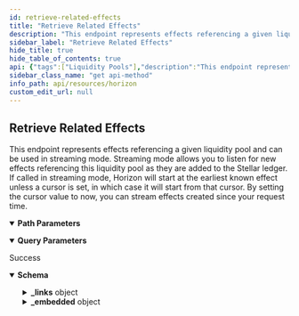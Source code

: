 ```yaml
---
id: retrieve-related-effects
title: "Retrieve Related Effects"
description: "This endpoint represents effects referencing a given liquidity pool and can be used in streaming mode. Streaming mode allows you to listen for new effects referencing this liquidity pool as they are added to the Stellar ledger. If called in streaming mode, Horizon will start at the earliest known effect unless a cursor is set, in which case it will start from that cursor. By setting the cursor value to now, you can stream effects created since your request time."
sidebar_label: "Retrieve Related Effects"
hide_title: true
hide_table_of_contents: true
api: {"tags":["Liquidity Pools"],"description":"This endpoint represents effects referencing a given liquidity pool and can be used in streaming mode. Streaming mode allows you to listen for new effects referencing this liquidity pool as they are added to the Stellar ledger. If called in streaming mode, Horizon will start at the earliest known effect unless a cursor is set, in which case it will start from that cursor. By setting the cursor value to now, you can stream effects created since your request time.","operationId":"RetrieveRelatedEffects","parameters":[{"name":"liquidity_pool_id","in":"path","required":true,"description":"A unique identifier for this liquidity pool."},{"name":"cursor","in":"query","required":false,"description":"A number that points to a specific location in a collection of responses and is pulled from the paging_token value of a record.","schema":{"type":"integer","example":6606617478959105}},{"name":"order","in":"query","required":false,"description":"A designation of the order in which records should appear. Options include asc (ascending) or desc (descending). If this argument isn’t set, it defaults to asc.","schema":{"type":"string","enum":["asc","desc"]}},{"name":"limit","in":"query","required":false,"description":"The maximum number of records returned. The limit can range from 1 to 200 - an upper limit that is hardcoded in Horizon for performance reasons. If this argument isn’t designated, it defaults to 10.","schema":{"type":"integer","example":10}}],"x-supports-streaming":true,"responses":{"200":{"description":"Success","content":{"application/json":{"schema":{"allOf":[{"type":"object","properties":{"_links":{"type":"object","properties":{"self":{"type":"object","properties":{"href":{"type":"string","format":"link"},"templated":{"type":"boolean"}},"required":["href"]},"next":{"type":"object","properties":{"href":{"type":"string","format":"link"},"templated":{"type":"boolean"}},"required":["href"]},"prev":{"type":"object","properties":{"href":{"type":"string","format":"link"},"templated":{"type":"boolean"}},"required":["href"]}}}}},{"type":"object","properties":{"_embedded":{"type":"object","properties":{"records":{"type":"array","items":{"type":"object","properties":{"_links":{"type":"object","properties":{"operation":{"type":"object","properties":{"href":{"type":"string","format":"link"},"templated":{"type":"boolean"}},"required":["href"]},"succeeds":{"type":"object","properties":{"href":{"type":"string","format":"link"},"templated":{"type":"boolean"}},"required":["href"]},"precedes":{"type":"object","properties":{"href":{"type":"string","format":"link"},"templated":{"type":"boolean"}},"required":["href"]}}},"id":{"type":"string"},"paging_token":{"type":"string"},"account":{"type":"string","pattern":"G[A-Z0-9]{55}"},"type":{"type":"string","enum":["Account Created","Account Removed","Account Credited","Account Debited","Account Thresholds Updated","Account Home Domain Updated","Account Flags Updated","Account Inflation Destination Updated","Signer Created","Signer Removed","Signer Updated","Trustline Created","Trustline Removed","Trustline Updated","Trustline Authorized","Trustline Deauthorized","Offer Created","Offer Removed","Offer Updated","Trade","Data Created","Data Removed","Data Updated","Claimable Balance Created","Claimable Balance Claimant Created","Claimable Balance Claimed","Account Sponsorship Created","Account Sponsorship Updated","Account Sponsorship Removed","Trustline Sponsorship Created","Trustline Sponsorship Updated","Trustline Sponsorship Removed","Account Data Sponsorship Created","Account Data Sponsorship Updated","Account Data Sponsorship Removed","Claimable Balance Sponsorship Created","Claimable Balance Sponsorship Updated","Claimable Balance Sponsorship Removed","Account Signer Sponsorship Created","Account Signer Sponsorship Updated","Account Signer Sponsorship Removed","Liquidity Pool Created","Liquidity Pool Removed","Liquidity Pool Revoked","Liquidity Pool Deposited","Liquidity Pool Withdraw","Liquidity Pool Trade","Sequence Bumped"]},"type_i":{"type":"number","example":1},"created_at":{"type":"string"}}}}},"required":["id","paging_token","account","type","type_i","created_at"]}}}]},"examples":{"RetrieveRelatedEffects":{"value":{"_links":{"self":{"href":"https://horizon.stellar.org/liquidity_pools/67260c4c1807b262ff851b0a3fe141194936bb0215b2f77447f1df11998eabb9/effects?cursor=&order=asc"},"next":{"href":"https://horizon.stellar.org/liquidity_pools/67260c4c1807b262ff851b0a3fe141194936bb0215b2f77447f1df11998eabb9/effects?cursor=120192370561220608&order=asc"},"prev":{"href":"https://horizon.stellar.org/liquidity_pools/67260c4c1807b262ff851b0a3fe141194936bb0215b2f77447f1df11998eabb9/effects?cursor=120192344791343104&order=desc"}},"_embedded":{"records":[{"_links":{"operation":{"href":"https://horizon.stellar.org/operations/3849085266190337"},"succeeds":{"href":"https://horizon.stellar.org/effects?order=desc&cursor=3849085266190337-1"},"precedes":{"href":"https://horizon.stellar.org/effects?order=asc&cursor=3849085266190337-1"}},"id":"0000000012884905986-0000000001","paging_token":"12884905986-2","account":"GAAZI4TCR3TY5OJHCTJC2A4QSY6CJWJH5IAJTGKIN2ER7LBNVKOCCWN7","type":"liquidity_pool_deposited","type_i":81,"created_at":"2021-11-18T03:15:54Z","liquidity_pool":{"id":"67260c4c1807b262ff851b0a3fe141194936bb0215b2f77447f1df11998eabb9","fee_bp":30,"type":"constant_product","total_trustlines":"300","total_shares":"5000","reserves":[{"amount":"1000.0000005","asset":"EURT:GAP5LETOV6YIE62YAM56STDANPRDO7ZFDBGSNHJQIYGGKSMOZAHOOS2S"},{"amount":"2000.0000000","asset":"PHP:GBUQWP3BOUZX34TOND2QV7QQ7K7VJTG6VSE7WMLBTMDJLLAW7YKGU6EP"}]},"reserves_deposited":[{"asset":"EURT:GAP5LETOV6YIE62YAM56STDANPRDO7ZFDBGSNHJQIYGGKSMOZAHOOS2S","amount":"2378.0000005"},{"asset":"PHP:GBUQWP3BOUZX34TOND2QV7QQ7K7VJTG6VSE7WMLBTMDJLLAW7YKGU6EP","amount":"983.0000005"}],"shares_received":"1000"},{"id":"0000000012884905986-0000000002","paging_token":"12884905986-2","account":"GAAZI4TCR3TY5OJHCTJC2A4QSY6CJWJH5IAJTGKIN2ER7LBNVKOCCWN7","type":"liquidity_pool_withdrew","type_i":82,"created_at":"2021-11-18T03:15:54Z","liquidity_pool":{"id":"67260c4c1807b262ff851b0a3fe141194936bb0215b2f77447f1df11998eabb9","fee_bp":30,"type":"constant_product","total_trustlines":"299","total_shares":"4000","reserves":[{"amount":"7.0000005","asset":"EURT:GAP5LETOV6YIE62YAM56STDANPRDO7ZFDBGSNHJQIYGGKSMOZAHOOS2S"},{"amount":"1.0000000","asset":"PHP:GBUQWP3BOUZX34TOND2QV7QQ7K7VJTG6VSE7WMLBTMDJLLAW7YKGU6EP"}]},"reserves_received":[{"asset":"EURT:GAP5LETOV6YIE62YAM56STDANPRDO7ZFDBGSNHJQIYGGKSMOZAHOOS2S","amount":"2478.0000005"},{"asset":"PHP:GBUQWP3BOUZX34TOND2QV7QQ7K7VJTG6VSE7WMLBTMDJLLAW7YKGU6EP","amount":"993.0000005"}],"shares_redeemed":"1000"},{"id":"0000000012884905986-0000000003","paging_token":"12884905986-2","account":"GAAZI4TCR3TY5OJHCTJC2A4QSY6CJWJH5IAJTGKIN2ER7LBNVKOCCWN7","type":"liquidity_pool_trade","type_i":83,"created_at":"2021-11-18T03:15:54Z","liquidity_pool":{"id":"67260c4c1807b262ff851b0a3fe141194936bb0215b2f77447f1df11998eabb9","fee_bp":30,"type":"constant_product","total_trustlines":"300","total_shares":"5000","reserves":[{"amount":"1000.0000005","asset":"EURT:GAP5LETOV6YIE62YAM56STDANPRDO7ZFDBGSNHJQIYGGKSMOZAHOOS2S"},{"amount":"2000.0000000","asset":"PHP:GBUQWP3BOUZX34TOND2QV7QQ7K7VJTG6VSE7WMLBTMDJLLAW7YKGU6EP"}]},"sold":{"asset":"PHP:GBUQWP3BOUZX34TOND2QV7QQ7K7VJTG6VSE7WMLBTMDJLLAW7YKGU6EP","amount":"983.0000005"},"bought":{"asset":"EURT:GAP5LETOV6YIE62YAM56STDANPRDO7ZFDBGSNHJQIYGGKSMOZAHOOS2S","amount":"2378.0000005"}},{"id":"0000000012884905986-0000000004","paging_token":"12884905986-2","account":"GAAZI4TCR3TY5OJHCTJC2A4QSY6CJWJH5IAJTGKIN2ER7LBNVKOCCWN7","type":"liquidity_pool_created","type_i":84,"created_at":"2021-11-18T03:15:54Z","liquidity_pool":{"id":"67260c4c1807b262ff851b0a3fe141194936bb0215b2f77447f1df11998eabb9","fee_bp":30,"type":"constant_product","total_trustlines":"1","total_shares":"0","reserves":[{"amount":"0","asset":"EURT:GAP5LETOV6YIE62YAM56STDANPRDO7ZFDBGSNHJQIYGGKSMOZAHOOS2S"},{"amount":"0","asset":"PHP:GBUQWP3BOUZX34TOND2QV7QQ7K7VJTG6VSE7WMLBTMDJLLAW7YKGU6EP"}]}},{"id":"0000000012884905986-0000000005","paging_token":"12884905986-2","account":"GAAZI4TCR3TY5OJHCTJC2A4QSY6CJWJH5IAJTGKIN2ER7LBNVKOCCWN7","type":"liquidity_pool_removed","type_i":85,"created_at":"2021-11-18T03:15:54Z","liquidity_pool_id":"67260c4c1807b262ff851b0a3fe141194936bb0215b2f77447f1df11998eabb9"},{"id":"0000000012884905986-0000000006","paging_token":"12884905986-2","account":"GAAZI4TCR3TY5OJHCTJC2A4QSY6CJWJH5IAJTGKIN2ER7LBNVKOCCWN7","type":"liquidity_pool_revoked","type_i":86,"created_at":"2021-11-18T03:15:54Z","liquidity_pool":{"id":"67260c4c1807b262ff851b0a3fe141194936bb0215b2f77447f1df11998eabb9","fee_bp":30,"type":"constant_product","total_trustlines":"299","total_shares":"4000","reserves":[{"amount":"7.0000005","asset":"EURT:GAP5LETOV6YIE62YAM56STDANPRDO7ZFDBGSNHJQIYGGKSMOZAHOOS2S"},{"amount":"1.0000000","asset":"PHP:GBUQWP3BOUZX34TOND2QV7QQ7K7VJTG6VSE7WMLBTMDJLLAW7YKGU6EP"}]},"reserves_revoked":[{"asset":"EURT:GAP5LETOV6YIE62YAM56STDANPRDO7ZFDBGSNHJQIYGGKSMOZAHOOS2S","amount":"2478.0000005","claimable_balance_id":"idcbd1234"},{"asset":"PHP:GBUQWP3BOUZX34TOND2QV7QQ7K7VJTG6VSE7WMLBTMDJLLAW7YKGU6EP","amount":"993.0000005","claimable_balance_id":"cbid1235"}],"shares_revoked":"1000"},{"id":"0000000012884905986-0000000007","paging_token":"157639717969326081-1","account":"GBBWI7TEVQBPEUXKYNGI3GBAH7EHFEREONKK3UK56ZSLJIDIYHQJCVSG","type":"trustline_created","type_i":20,"created_at":"2021-08-04T20:01:24Z","asset_type":"liquidity_pool_shares","liquidity_pool_id":"67260c4c1807b262ff851b0a3fe141194936bb0215b2f77447f1df11998eabb9","limit":"1000"},{"id":"0000000012884905986-0000000008","paging_token":"157639717969326081-1","account":"GBBWI7TEVQBPEUXKYNGI3GBAH7EHFEREONKK3UK56ZSLJIDIYHQJCVSG","type":"trustline_updated","type_i":22,"created_at":"2021-08-04T20:01:24Z","asset_type":"liquidity_pool_shares","liquidity_pool_id":"67260c4c1807b262ff851b0a3fe141194936bb0215b2f77447f1df11998eabb9","limit":"2000"},{"id":"0000000012884905986-0000000009","paging_token":"157639717969326081-1","account":"GBBWI7TEVQBPEUXKYNGI3GBAH7EHFEREONKK3UK56ZSLJIDIYHQJCVSG","type":"trustline_removed","type_i":21,"created_at":"2021-08-04T20:01:24Z","asset_type":"liquidity_pool_shares","liquidity_pool_id":"67260c4c1807b262ff851b0a3fe141194936bb0215b2f77447f1df11998eabb9","limit":"0.0000000"}]}}}}}}}},"method":"get","path":"/liquidity_pools/{liquidity_pool_id}/effects","servers":[{"url":"https://horizon.stellar.org","description":"The main network"},{"url":"https://horizon-testnet.stellar.org","description":"The test network"}],"info":{"title":"Horizon","version":"0.0.1"},"postman":{"name":"Retrieve Related Effects","description":{"content":"This endpoint represents effects referencing a given liquidity pool and can be used in streaming mode. Streaming mode allows you to listen for new effects referencing this liquidity pool as they are added to the Stellar ledger. If called in streaming mode, Horizon will start at the earliest known effect unless a cursor is set, in which case it will start from that cursor. By setting the cursor value to now, you can stream effects created since your request time.","type":"text/plain"},"url":{"path":["liquidity_pools",":liquidity_pool_id","effects"],"host":["{{baseUrl}}"],"query":[{"disabled":false,"description":{"content":"A number that points to a specific location in a collection of responses and is pulled from the paging_token value of a record.","type":"text/plain"},"key":"cursor","value":""},{"disabled":false,"description":{"content":"A designation of the order in which records should appear. Options include asc (ascending) or desc (descending). If this argument isn’t set, it defaults to asc.","type":"text/plain"},"key":"order","value":""},{"disabled":false,"description":{"content":"The maximum number of records returned. The limit can range from 1 to 200 - an upper limit that is hardcoded in Horizon for performance reasons. If this argument isn’t designated, it defaults to 10.","type":"text/plain"},"key":"limit","value":""}],"variable":[{"disabled":false,"description":{"content":"(Required) A unique identifier for this liquidity pool.","type":"text/plain"},"type":"any","value":"","key":"liquidity_pool_id"}]},"header":[{"key":"Accept","value":"application/json"}],"method":"GET"}}
sidebar_class_name: "get api-method"
info_path: api/resources/horizon
custom_edit_url: null
---
```



## Retrieve Related Effects



This endpoint represents effects referencing a given liquidity pool and can be used in streaming mode. Streaming mode allows you to listen for new effects referencing this liquidity pool as they are added to the Stellar ledger. If called in streaming mode, Horizon will start at the earliest known effect unless a cursor is set, in which case it will start from that cursor. By setting the cursor value to now, you can stream effects created since your request time.

<details style={{"marginBottom":"1rem"}} data-collapsed={false} open={true}><summary style={{}}><strong>Path Parameters</strong></summary><div><ul><ParamsItem className={"paramsItem"} param={{"name":"liquidity_pool_id","in":"path","required":true,"description":"A unique identifier for this liquidity pool."}}></ParamsItem></ul></div></details><details style={{"marginBottom":"1rem"}} data-collapsed={false} open={true}><summary style={{}}><strong>Query Parameters</strong></summary><div><ul><ParamsItem className={"paramsItem"} param={{"name":"cursor","in":"query","required":false,"description":"A number that points to a specific location in a collection of responses and is pulled from the paging_token value of a record.","schema":{"type":"integer","example":6606617478959105}}}></ParamsItem><ParamsItem className={"paramsItem"} param={{"name":"order","in":"query","required":false,"description":"A designation of the order in which records should appear. Options include asc (ascending) or desc (descending). If this argument isn’t set, it defaults to asc.","schema":{"type":"string","enum":["asc","desc"]}}}></ParamsItem><ParamsItem className={"paramsItem"} param={{"name":"limit","in":"query","required":false,"description":"The maximum number of records returned. The limit can range from 1 to 200 - an upper limit that is hardcoded in Horizon for performance reasons. If this argument isn’t designated, it defaults to 10.","schema":{"type":"integer","example":10}}}></ParamsItem></ul></div></details><div><ApiTabs><TabItem label={"200"} value={"200"}><div>

Success

</div><div><MimeTabs schemaType={"response"}><TabItem label={"application/json"} value={"application/json"}><SchemaTabs><TabItem label={"Schema"} value={"Schema"}><details style={{}} data-collapsed={false} open={true}><summary style={{"textAlign":"left"}}><strong>Schema</strong></summary><div style={{"textAlign":"left","marginLeft":"1rem"}}></div><ul style={{"marginLeft":"1rem"}}><SchemaItem collapsible={true} className={"schemaItem"}><details style={{}}><summary style={{}}><strong>_links</strong><span style={{"opacity":"0.6"}}> object</span></summary><div style={{"marginLeft":"1rem"}}><SchemaItem collapsible={true} className={"schemaItem"}><details style={{}}><summary style={{}}><strong>self</strong><span style={{"opacity":"0.6"}}> object</span></summary><div style={{"marginLeft":"1rem"}}><SchemaItem collapsible={false} name={"href"} required={false} schemaName={"link"} qualifierMessage={undefined} schema={{"type":"string","format":"link"}}></SchemaItem><SchemaItem collapsible={false} name={"templated"} required={false} schemaName={"boolean"} qualifierMessage={undefined} schema={{"type":"boolean"}}></SchemaItem></div></details></SchemaItem><SchemaItem collapsible={true} className={"schemaItem"}><details style={{}}><summary style={{}}><strong>next</strong><span style={{"opacity":"0.6"}}> object</span></summary><div style={{"marginLeft":"1rem"}}><SchemaItem collapsible={false} name={"href"} required={false} schemaName={"link"} qualifierMessage={undefined} schema={{"type":"string","format":"link"}}></SchemaItem><SchemaItem collapsible={false} name={"templated"} required={false} schemaName={"boolean"} qualifierMessage={undefined} schema={{"type":"boolean"}}></SchemaItem></div></details></SchemaItem><SchemaItem collapsible={true} className={"schemaItem"}><details style={{}}><summary style={{}}><strong>prev</strong><span style={{"opacity":"0.6"}}> object</span></summary><div style={{"marginLeft":"1rem"}}><SchemaItem collapsible={false} name={"href"} required={false} schemaName={"link"} qualifierMessage={undefined} schema={{"type":"string","format":"link"}}></SchemaItem><SchemaItem collapsible={false} name={"templated"} required={false} schemaName={"boolean"} qualifierMessage={undefined} schema={{"type":"boolean"}}></SchemaItem></div></details></SchemaItem></div></details></SchemaItem><SchemaItem collapsible={true} className={"schemaItem"}><details style={{}}><summary style={{}}><strong>_embedded</strong><span style={{"opacity":"0.6"}}> object</span></summary><div style={{"marginLeft":"1rem"}}><SchemaItem collapsible={true} className={"schemaItem"}><details style={{}}><summary style={{}}><strong>records</strong><span style={{"opacity":"0.6"}}> object[]</span></summary><div style={{"marginLeft":"1rem"}}><li><div style={{"fontSize":"var(--ifm-code-font-size)","opacity":"0.6","marginLeft":"-.5rem","paddingBottom":".5rem"}}>Array [</div></li><SchemaItem collapsible={true} className={"schemaItem"}><details style={{}}><summary style={{}}><strong>_links</strong><span style={{"opacity":"0.6"}}> object</span></summary><div style={{"marginLeft":"1rem"}}><SchemaItem collapsible={true} className={"schemaItem"}><details style={{}}><summary style={{}}><strong>operation</strong><span style={{"opacity":"0.6"}}> object</span></summary><div style={{"marginLeft":"1rem"}}><SchemaItem collapsible={false} name={"href"} required={false} schemaName={"link"} qualifierMessage={undefined} schema={{"type":"string","format":"link"}}></SchemaItem><SchemaItem collapsible={false} name={"templated"} required={false} schemaName={"boolean"} qualifierMessage={undefined} schema={{"type":"boolean"}}></SchemaItem></div></details></SchemaItem><SchemaItem collapsible={true} className={"schemaItem"}><details style={{}}><summary style={{}}><strong>succeeds</strong><span style={{"opacity":"0.6"}}> object</span></summary><div style={{"marginLeft":"1rem"}}><SchemaItem collapsible={false} name={"href"} required={false} schemaName={"link"} qualifierMessage={undefined} schema={{"type":"string","format":"link"}}></SchemaItem><SchemaItem collapsible={false} name={"templated"} required={false} schemaName={"boolean"} qualifierMessage={undefined} schema={{"type":"boolean"}}></SchemaItem></div></details></SchemaItem><SchemaItem collapsible={true} className={"schemaItem"}><details style={{}}><summary style={{}}><strong>precedes</strong><span style={{"opacity":"0.6"}}> object</span></summary><div style={{"marginLeft":"1rem"}}><SchemaItem collapsible={false} name={"href"} required={false} schemaName={"link"} qualifierMessage={undefined} schema={{"type":"string","format":"link"}}></SchemaItem><SchemaItem collapsible={false} name={"templated"} required={false} schemaName={"boolean"} qualifierMessage={undefined} schema={{"type":"boolean"}}></SchemaItem></div></details></SchemaItem></div></details></SchemaItem><SchemaItem collapsible={false} name={"id"} required={false} schemaName={"string"} qualifierMessage={undefined} schema={{"type":"string"}}></SchemaItem><SchemaItem collapsible={false} name={"paging_token"} required={false} schemaName={"string"} qualifierMessage={undefined} schema={{"type":"string"}}></SchemaItem><SchemaItem collapsible={false} name={"account"} required={false} schemaName={"string"} qualifierMessage={"**Possible values:** Value must match regular expression `G[A-Z0-9]{55}`"} schema={{"type":"string","pattern":"G[A-Z0-9]{55}"}}></SchemaItem><SchemaItem collapsible={false} name={"type"} required={false} schemaName={"string"} qualifierMessage={"**Possible values:** [`Account Created`, `Account Removed`, `Account Credited`, `Account Debited`, `Account Thresholds Updated`, `Account Home Domain Updated`, `Account Flags Updated`, `Account Inflation Destination Updated`, `Signer Created`, `Signer Removed`, `Signer Updated`, `Trustline Created`, `Trustline Removed`, `Trustline Updated`, `Trustline Authorized`, `Trustline Deauthorized`, `Offer Created`, `Offer Removed`, `Offer Updated`, `Trade`, `Data Created`, `Data Removed`, `Data Updated`, `Claimable Balance Created`, `Claimable Balance Claimant Created`, `Claimable Balance Claimed`, `Account Sponsorship Created`, `Account Sponsorship Updated`, `Account Sponsorship Removed`, `Trustline Sponsorship Created`, `Trustline Sponsorship Updated`, `Trustline Sponsorship Removed`, `Account Data Sponsorship Created`, `Account Data Sponsorship Updated`, `Account Data Sponsorship Removed`, `Claimable Balance Sponsorship Created`, `Claimable Balance Sponsorship Updated`, `Claimable Balance Sponsorship Removed`, `Account Signer Sponsorship Created`, `Account Signer Sponsorship Updated`, `Account Signer Sponsorship Removed`, `Liquidity Pool Created`, `Liquidity Pool Removed`, `Liquidity Pool Revoked`, `Liquidity Pool Deposited`, `Liquidity Pool Withdraw`, `Liquidity Pool Trade`, `Sequence Bumped`]"} schema={{"type":"string","enum":["Account Created","Account Removed","Account Credited","Account Debited","Account Thresholds Updated","Account Home Domain Updated","Account Flags Updated","Account Inflation Destination Updated","Signer Created","Signer Removed","Signer Updated","Trustline Created","Trustline Removed","Trustline Updated","Trustline Authorized","Trustline Deauthorized","Offer Created","Offer Removed","Offer Updated","Trade","Data Created","Data Removed","Data Updated","Claimable Balance Created","Claimable Balance Claimant Created","Claimable Balance Claimed","Account Sponsorship Created","Account Sponsorship Updated","Account Sponsorship Removed","Trustline Sponsorship Created","Trustline Sponsorship Updated","Trustline Sponsorship Removed","Account Data Sponsorship Created","Account Data Sponsorship Updated","Account Data Sponsorship Removed","Claimable Balance Sponsorship Created","Claimable Balance Sponsorship Updated","Claimable Balance Sponsorship Removed","Account Signer Sponsorship Created","Account Signer Sponsorship Updated","Account Signer Sponsorship Removed","Liquidity Pool Created","Liquidity Pool Removed","Liquidity Pool Revoked","Liquidity Pool Deposited","Liquidity Pool Withdraw","Liquidity Pool Trade","Sequence Bumped"]}}></SchemaItem><SchemaItem collapsible={false} name={"type_i"} required={false} schemaName={"number"} qualifierMessage={undefined} schema={{"type":"number","example":1}}></SchemaItem><SchemaItem collapsible={false} name={"created_at"} required={false} schemaName={"string"} qualifierMessage={undefined} schema={{"type":"string"}}></SchemaItem><li><div style={{"fontSize":"var(--ifm-code-font-size)","opacity":"0.6","marginLeft":"-.5rem"}}>]</div></li></div></details></SchemaItem></div></details></SchemaItem></ul></details></TabItem><TabItem label={"Example (from schema)"} value={"Example (from schema)"}><ResponseSamples responseExample={"{\n  \"_links\": {\n    \"self\": {\n      \"href\": \"string\",\n      \"templated\": true\n    },\n    \"next\": {\n      \"href\": \"string\",\n      \"templated\": true\n    },\n    \"prev\": {\n      \"href\": \"string\",\n      \"templated\": true\n    }\n  },\n  \"_embedded\": {\n    \"records\": [\n      {\n        \"_links\": {\n          \"operation\": {\n            \"href\": \"string\",\n            \"templated\": true\n          },\n          \"succeeds\": {\n            \"href\": \"string\",\n            \"templated\": true\n          },\n          \"precedes\": {\n            \"href\": \"string\",\n            \"templated\": true\n          }\n        },\n        \"id\": \"string\",\n        \"paging_token\": \"string\",\n        \"account\": \"string\",\n        \"type\": \"Account Created\",\n        \"type_i\": 1,\n        \"created_at\": \"string\"\n      }\n    ]\n  }\n}"} language={"json"}></ResponseSamples></TabItem><TabItem label={"RetrieveRelatedEffects"} value={"RetrieveRelatedEffects"}><ResponseSamples responseExample={"{\n  \"_links\": {\n    \"self\": {\n      \"href\": \"https://horizon.stellar.org/liquidity_pools/67260c4c1807b262ff851b0a3fe141194936bb0215b2f77447f1df11998eabb9/effects?cursor=&order=asc\"\n    },\n    \"next\": {\n      \"href\": \"https://horizon.stellar.org/liquidity_pools/67260c4c1807b262ff851b0a3fe141194936bb0215b2f77447f1df11998eabb9/effects?cursor=120192370561220608&order=asc\"\n    },\n    \"prev\": {\n      \"href\": \"https://horizon.stellar.org/liquidity_pools/67260c4c1807b262ff851b0a3fe141194936bb0215b2f77447f1df11998eabb9/effects?cursor=120192344791343104&order=desc\"\n    }\n  },\n  \"_embedded\": {\n    \"records\": [\n      {\n        \"_links\": {\n          \"operation\": {\n            \"href\": \"https://horizon.stellar.org/operations/3849085266190337\"\n          },\n          \"succeeds\": {\n            \"href\": \"https://horizon.stellar.org/effects?order=desc&cursor=3849085266190337-1\"\n          },\n          \"precedes\": {\n            \"href\": \"https://horizon.stellar.org/effects?order=asc&cursor=3849085266190337-1\"\n          }\n        },\n        \"id\": \"0000000012884905986-0000000001\",\n        \"paging_token\": \"12884905986-2\",\n        \"account\": \"GAAZI4TCR3TY5OJHCTJC2A4QSY6CJWJH5IAJTGKIN2ER7LBNVKOCCWN7\",\n        \"type\": \"liquidity_pool_deposited\",\n        \"type_i\": 81,\n        \"created_at\": \"2021-11-18T03:15:54Z\",\n        \"liquidity_pool\": {\n          \"id\": \"67260c4c1807b262ff851b0a3fe141194936bb0215b2f77447f1df11998eabb9\",\n          \"fee_bp\": 30,\n          \"type\": \"constant_product\",\n          \"total_trustlines\": \"300\",\n          \"total_shares\": \"5000\",\n          \"reserves\": [\n            {\n              \"amount\": \"1000.0000005\",\n              \"asset\": \"EURT:GAP5LETOV6YIE62YAM56STDANPRDO7ZFDBGSNHJQIYGGKSMOZAHOOS2S\"\n            },\n            {\n              \"amount\": \"2000.0000000\",\n              \"asset\": \"PHP:GBUQWP3BOUZX34TOND2QV7QQ7K7VJTG6VSE7WMLBTMDJLLAW7YKGU6EP\"\n            }\n          ]\n        },\n        \"reserves_deposited\": [\n          {\n            \"asset\": \"EURT:GAP5LETOV6YIE62YAM56STDANPRDO7ZFDBGSNHJQIYGGKSMOZAHOOS2S\",\n            \"amount\": \"2378.0000005\"\n          },\n          {\n            \"asset\": \"PHP:GBUQWP3BOUZX34TOND2QV7QQ7K7VJTG6VSE7WMLBTMDJLLAW7YKGU6EP\",\n            \"amount\": \"983.0000005\"\n          }\n        ],\n        \"shares_received\": \"1000\"\n      },\n      {\n        \"id\": \"0000000012884905986-0000000002\",\n        \"paging_token\": \"12884905986-2\",\n        \"account\": \"GAAZI4TCR3TY5OJHCTJC2A4QSY6CJWJH5IAJTGKIN2ER7LBNVKOCCWN7\",\n        \"type\": \"liquidity_pool_withdrew\",\n        \"type_i\": 82,\n        \"created_at\": \"2021-11-18T03:15:54Z\",\n        \"liquidity_pool\": {\n          \"id\": \"67260c4c1807b262ff851b0a3fe141194936bb0215b2f77447f1df11998eabb9\",\n          \"fee_bp\": 30,\n          \"type\": \"constant_product\",\n          \"total_trustlines\": \"299\",\n          \"total_shares\": \"4000\",\n          \"reserves\": [\n            {\n              \"amount\": \"7.0000005\",\n              \"asset\": \"EURT:GAP5LETOV6YIE62YAM56STDANPRDO7ZFDBGSNHJQIYGGKSMOZAHOOS2S\"\n            },\n            {\n              \"amount\": \"1.0000000\",\n              \"asset\": \"PHP:GBUQWP3BOUZX34TOND2QV7QQ7K7VJTG6VSE7WMLBTMDJLLAW7YKGU6EP\"\n            }\n          ]\n        },\n        \"reserves_received\": [\n          {\n            \"asset\": \"EURT:GAP5LETOV6YIE62YAM56STDANPRDO7ZFDBGSNHJQIYGGKSMOZAHOOS2S\",\n            \"amount\": \"2478.0000005\"\n          },\n          {\n            \"asset\": \"PHP:GBUQWP3BOUZX34TOND2QV7QQ7K7VJTG6VSE7WMLBTMDJLLAW7YKGU6EP\",\n            \"amount\": \"993.0000005\"\n          }\n        ],\n        \"shares_redeemed\": \"1000\"\n      },\n      {\n        \"id\": \"0000000012884905986-0000000003\",\n        \"paging_token\": \"12884905986-2\",\n        \"account\": \"GAAZI4TCR3TY5OJHCTJC2A4QSY6CJWJH5IAJTGKIN2ER7LBNVKOCCWN7\",\n        \"type\": \"liquidity_pool_trade\",\n        \"type_i\": 83,\n        \"created_at\": \"2021-11-18T03:15:54Z\",\n        \"liquidity_pool\": {\n          \"id\": \"67260c4c1807b262ff851b0a3fe141194936bb0215b2f77447f1df11998eabb9\",\n          \"fee_bp\": 30,\n          \"type\": \"constant_product\",\n          \"total_trustlines\": \"300\",\n          \"total_shares\": \"5000\",\n          \"reserves\": [\n            {\n              \"amount\": \"1000.0000005\",\n              \"asset\": \"EURT:GAP5LETOV6YIE62YAM56STDANPRDO7ZFDBGSNHJQIYGGKSMOZAHOOS2S\"\n            },\n            {\n              \"amount\": \"2000.0000000\",\n              \"asset\": \"PHP:GBUQWP3BOUZX34TOND2QV7QQ7K7VJTG6VSE7WMLBTMDJLLAW7YKGU6EP\"\n            }\n          ]\n        },\n        \"sold\": {\n          \"asset\": \"PHP:GBUQWP3BOUZX34TOND2QV7QQ7K7VJTG6VSE7WMLBTMDJLLAW7YKGU6EP\",\n          \"amount\": \"983.0000005\"\n        },\n        \"bought\": {\n          \"asset\": \"EURT:GAP5LETOV6YIE62YAM56STDANPRDO7ZFDBGSNHJQIYGGKSMOZAHOOS2S\",\n          \"amount\": \"2378.0000005\"\n        }\n      },\n      {\n        \"id\": \"0000000012884905986-0000000004\",\n        \"paging_token\": \"12884905986-2\",\n        \"account\": \"GAAZI4TCR3TY5OJHCTJC2A4QSY6CJWJH5IAJTGKIN2ER7LBNVKOCCWN7\",\n        \"type\": \"liquidity_pool_created\",\n        \"type_i\": 84,\n        \"created_at\": \"2021-11-18T03:15:54Z\",\n        \"liquidity_pool\": {\n          \"id\": \"67260c4c1807b262ff851b0a3fe141194936bb0215b2f77447f1df11998eabb9\",\n          \"fee_bp\": 30,\n          \"type\": \"constant_product\",\n          \"total_trustlines\": \"1\",\n          \"total_shares\": \"0\",\n          \"reserves\": [\n            {\n              \"amount\": \"0\",\n              \"asset\": \"EURT:GAP5LETOV6YIE62YAM56STDANPRDO7ZFDBGSNHJQIYGGKSMOZAHOOS2S\"\n            },\n            {\n              \"amount\": \"0\",\n              \"asset\": \"PHP:GBUQWP3BOUZX34TOND2QV7QQ7K7VJTG6VSE7WMLBTMDJLLAW7YKGU6EP\"\n            }\n          ]\n        }\n      },\n      {\n        \"id\": \"0000000012884905986-0000000005\",\n        \"paging_token\": \"12884905986-2\",\n        \"account\": \"GAAZI4TCR3TY5OJHCTJC2A4QSY6CJWJH5IAJTGKIN2ER7LBNVKOCCWN7\",\n        \"type\": \"liquidity_pool_removed\",\n        \"type_i\": 85,\n        \"created_at\": \"2021-11-18T03:15:54Z\",\n        \"liquidity_pool_id\": \"67260c4c1807b262ff851b0a3fe141194936bb0215b2f77447f1df11998eabb9\"\n      },\n      {\n        \"id\": \"0000000012884905986-0000000006\",\n        \"paging_token\": \"12884905986-2\",\n        \"account\": \"GAAZI4TCR3TY5OJHCTJC2A4QSY6CJWJH5IAJTGKIN2ER7LBNVKOCCWN7\",\n        \"type\": \"liquidity_pool_revoked\",\n        \"type_i\": 86,\n        \"created_at\": \"2021-11-18T03:15:54Z\",\n        \"liquidity_pool\": {\n          \"id\": \"67260c4c1807b262ff851b0a3fe141194936bb0215b2f77447f1df11998eabb9\",\n          \"fee_bp\": 30,\n          \"type\": \"constant_product\",\n          \"total_trustlines\": \"299\",\n          \"total_shares\": \"4000\",\n          \"reserves\": [\n            {\n              \"amount\": \"7.0000005\",\n              \"asset\": \"EURT:GAP5LETOV6YIE62YAM56STDANPRDO7ZFDBGSNHJQIYGGKSMOZAHOOS2S\"\n            },\n            {\n              \"amount\": \"1.0000000\",\n              \"asset\": \"PHP:GBUQWP3BOUZX34TOND2QV7QQ7K7VJTG6VSE7WMLBTMDJLLAW7YKGU6EP\"\n            }\n          ]\n        },\n        \"reserves_revoked\": [\n          {\n            \"asset\": \"EURT:GAP5LETOV6YIE62YAM56STDANPRDO7ZFDBGSNHJQIYGGKSMOZAHOOS2S\",\n            \"amount\": \"2478.0000005\",\n            \"claimable_balance_id\": \"idcbd1234\"\n          },\n          {\n            \"asset\": \"PHP:GBUQWP3BOUZX34TOND2QV7QQ7K7VJTG6VSE7WMLBTMDJLLAW7YKGU6EP\",\n            \"amount\": \"993.0000005\",\n            \"claimable_balance_id\": \"cbid1235\"\n          }\n        ],\n        \"shares_revoked\": \"1000\"\n      },\n      {\n        \"id\": \"0000000012884905986-0000000007\",\n        \"paging_token\": \"157639717969326081-1\",\n        \"account\": \"GBBWI7TEVQBPEUXKYNGI3GBAH7EHFEREONKK3UK56ZSLJIDIYHQJCVSG\",\n        \"type\": \"trustline_created\",\n        \"type_i\": 20,\n        \"created_at\": \"2021-08-04T20:01:24Z\",\n        \"asset_type\": \"liquidity_pool_shares\",\n        \"liquidity_pool_id\": \"67260c4c1807b262ff851b0a3fe141194936bb0215b2f77447f1df11998eabb9\",\n        \"limit\": \"1000\"\n      },\n      {\n        \"id\": \"0000000012884905986-0000000008\",\n        \"paging_token\": \"157639717969326081-1\",\n        \"account\": \"GBBWI7TEVQBPEUXKYNGI3GBAH7EHFEREONKK3UK56ZSLJIDIYHQJCVSG\",\n        \"type\": \"trustline_updated\",\n        \"type_i\": 22,\n        \"created_at\": \"2021-08-04T20:01:24Z\",\n        \"asset_type\": \"liquidity_pool_shares\",\n        \"liquidity_pool_id\": \"67260c4c1807b262ff851b0a3fe141194936bb0215b2f77447f1df11998eabb9\",\n        \"limit\": \"2000\"\n      },\n      {\n        \"id\": \"0000000012884905986-0000000009\",\n        \"paging_token\": \"157639717969326081-1\",\n        \"account\": \"GBBWI7TEVQBPEUXKYNGI3GBAH7EHFEREONKK3UK56ZSLJIDIYHQJCVSG\",\n        \"type\": \"trustline_removed\",\n        \"type_i\": 21,\n        \"created_at\": \"2021-08-04T20:01:24Z\",\n        \"asset_type\": \"liquidity_pool_shares\",\n        \"liquidity_pool_id\": \"67260c4c1807b262ff851b0a3fe141194936bb0215b2f77447f1df11998eabb9\",\n        \"limit\": \"0.0000000\"\n      }\n    ]\n  }\n}"} language={"json"}></ResponseSamples></TabItem></SchemaTabs></TabItem></MimeTabs></div></TabItem></ApiTabs></div>
      